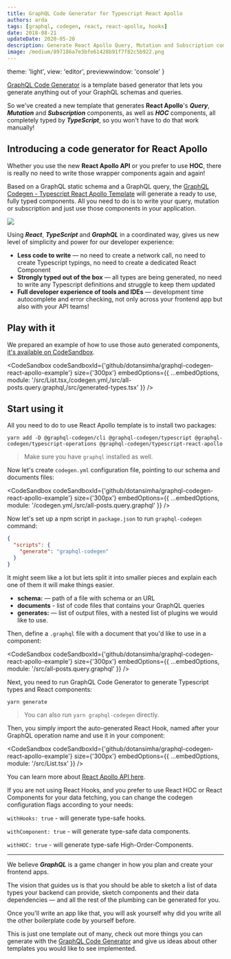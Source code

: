 ```yaml
---
title: GraphQL Code Generator for Typescript React Apollo
authors: arda
tags: [graphql, codegen, react, react-apollo, hooks]
date: 2018-08-21
updateDate: 2020-05-20
description: Generate React Apollo Query, Mutation and Subscription components and hook. All completely typed by TypeScript.
image: /medium/897186a7e3bfe61428b91f7f82c5b922.png
---
```



<Article />

  theme: 'light',
  view: 'editor',
  previewwindow: 'console'
}

[GraphQL Code Generator](https://github.com/dotansimha/graphql-code-generator) is a template based generator that lets you generate anything out of your GraphQL schemas and queries.

So we've created a new template that generates **React Apollo**'s **_Query_**, **_Mutation_** and **_Subscription_** components, as well as **_HOC_** components, all completely typed by **_TypeScript_**, so you won't have to do that work manually!

# Introducing a code generator for React Apollo

Whether you use the new **React Apollo API** or you prefer to use **HOC**, there is really no need to write those wrapper components again and again!

Based on a GraphQL static schema and a GraphQL query, the [GraphQL Codegen - Typescript React Apollo Template](https://github.com/dotansimha/graphql-code-generator/tree/master/packages/templates/typescript-react-apollo) will generate a ready to use, fully typed components. All you need to do is to write your query, mutation or subscription and just use those components in your application.

![](/medium/b58035f95547416aab98b54d3ce812f6.png)

Using **_React_**, **_TypeScript_** and **_GraphQL_** in a coordinated way, gives us new level of simplicity and power for our developer experience:

- **Less code to write** — no need to create a network call, no need to create Typescript typings, no need to create a dedicated React Component
- **Strongly typed out of the box** — all types are being generated, no need to write any Typescript definitions and struggle to keep them updated
- **Full developer experience of tools and IDEs** — development time autocomplete and error checking, not only across your frontend app but also with your API teams!

# Play with it

We prepared an example of how to use those auto generated components, [it's available on CodeSandbox](https://codesandbox.io/s/github/dotansimha/graphql-codegen-react-apollo-example).

<CodeSandbox
  codeSandboxId={'github/dotansimha/graphql-codegen-react-apollo-example'}
  size={'300px'}
  embedOptions={{
    ...embedOptions,
    module: '/src/List.tsx,/codegen.yml,/src/all-posts.query.graphql,/src/generated-types.tsx'
  }}
/>

# Start using it

All you need to do to use React Apollo template is to install two packages:

```
yarn add -D @graphql-codegen/cli @graphql-codegen/typescript @graphql-codegen/typescript-operations @graphql-codegen/typescript-react-apollo
```

> Make sure you have `graphql` installed as well.

Now let's create `codegen.yml` configuration file, pointing to our schema and documents files:

<CodeSandbox
  codeSandboxId={'github/dotansimha/graphql-codegen-react-apollo-example'}
  size={'300px'}
  embedOptions={{
    ...embedOptions,
    module: '/codegen.yml,/src/all-posts.query.graphql'
  }}
/>

Now let's set up a npm script in `package.json` to run `graphql-codegen` command:

```json
{
  "scripts": {
    "generate": "graphql-codegen"
  }
}
```

It might seem like a lot but lets split it into smaller pieces and explain each one of them it will make things easier.

- **schema:** — path of a file with schema or an URL
- **documents** - list of code files that contains your GraphQL queries
- **generates:** — list of output files, with a nested list of plugins we would like to use.

Then, define a `.graphql` file with a document that you'd like to use in a component:

<CodeSandbox
  codeSandboxId={'github/dotansimha/graphql-codegen-react-apollo-example'}
  size={'300px'}
  embedOptions={{ ...embedOptions, module: '/src/all-posts.query.graphql' }}
/>

Next, you need to run GraphQL Code Generator to generate Typescript types and React components:

```
yarn generate
```

> You can also run `yarn graphql-codegen` directly.

Then, you simply import the auto-generated React Hook, named after your GraphQL operation name and use it in your component:

<CodeSandbox
  codeSandboxId={'github/dotansimha/graphql-codegen-react-apollo-example'}
  size={'300px'}
  embedOptions={{ ...embedOptions, module: '/src/List.tsx' }}
/>

You can learn more about [React Apollo API here](https://apollographql.com/docs/react).

<Callout>
If you are not using React Hooks, and you prefer to use React HOC or React Components for your data fetching, you can change the codegen configuration flags according to your needs:

`withHooks: true` - will generate type-safe hooks.

`withComponent: true` - will generate type-safe data components.

`withHOC: true` - will generate type-safe High-Order-Components.

</Callout>

---

We believe **_GraphQL_** is a game changer in how you plan and create your frontend apps.

The vision that guides us is that you should be able to sketch a list of data types your backend can provide, sketch components and their data dependencies — and all the rest of the plumbing can be generated for you.

Once you'll write an app like that, you will ask yourself why did you write all the other boilerplate code by yourself before.

This is just one template out of many, check out more things you can generate with the [GraphQL Code Generator](https://graphql-code-generator.com) and give us ideas about other templates you would like to see implemented.
